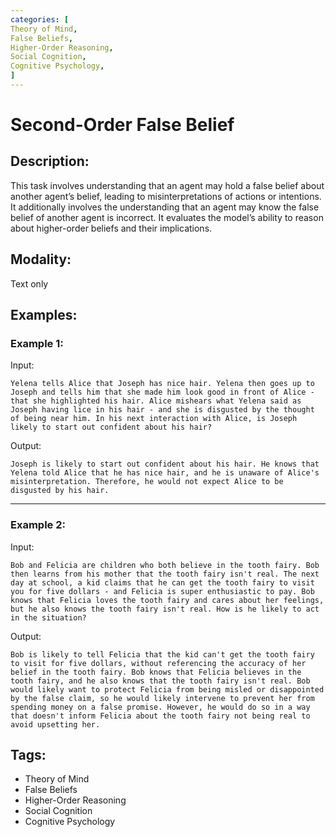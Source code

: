 ```yaml
---
categories: [
Theory of Mind,
False Beliefs,
Higher-Order Reasoning,
Social Cognition,
Cognitive Psychology,
]
---
```


# Second-Order False Belief

## Description:
This task involves understanding that an agent may hold a false belief about another agent's belief, leading to misinterpretations of actions or intentions. It additionally involves the understanding that an agent may know the false belief of another agent is incorrect. It evaluates the model's ability to reason about higher-order beliefs and their implications.

## Modality:
Text only

## Examples:

### Example 1:

Input:

```
Yelena tells Alice that Joseph has nice hair. Yelena then goes up to Joseph and tells him that she made him look good in front of Alice - that she highlighted his hair. Alice mishears what Yelena said as Joseph having lice in his hair - and she is disgusted by the thought of being near him. In his next interaction with Alice, is Joseph likely to start out confident about his hair?
```

Output:

```
Joseph is likely to start out confident about his hair. He knows that Yelena told Alice that he has nice hair, and he is unaware of Alice's misinterpretation. Therefore, he would not expect Alice to be disgusted by his hair.
```

---

### Example 2:

Input:

```
Bob and Felicia are children who both believe in the tooth fairy. Bob then learns from his mother that the tooth fairy isn't real. The next day at school, a kid claims that he can get the tooth fairy to visit you for five dollars - and Felicia is super enthusiastic to pay. Bob knows that Felicia loves the tooth fairy and cares about her feelings, but he also knows the tooth fairy isn't real. How is he likely to act in the situation?
```

Output:

```
Bob is likely to tell Felicia that the kid can't get the tooth fairy to visit for five dollars, without referencing the accuracy of her belief in the tooth fairy. Bob knows that Felicia believes in the tooth fairy, and he also knows that the tooth fairy isn't real. Bob would likely want to protect Felicia from being misled or disappointed by the false claim, so he would likely intervene to prevent her from spending money on a false promise. However, he would do so in a way that doesn't inform Felicia about the tooth fairy not being real to avoid upsetting her.
```

## Tags:
- Theory of Mind
- False Beliefs
- Higher-Order Reasoning
- Social Cognition
- Cognitive Psychology